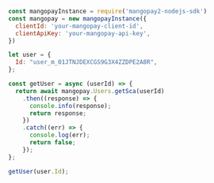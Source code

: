 ```javascript NodeJS  
const mangopayInstance = require('mangopay2-nodejs-sdk')
const mangopay = new mangopayInstance({
  clientId: 'your-mangopay-client-id',
  clientApiKey: 'your-mangopay-api-key',
})

let user = {
  Id: "user_m_01JTNJDEXCGS9G3X4ZZDPE2A8R",
};

const getUser = async (userId) => {
  return await mangopay.Users.getSca(userId)
    .then((response) => {
      console.info(response);
      return response;
    })
    .catch((err) => {
      console.log(err);
      return false;
    });
};

getUser(user.Id);
```